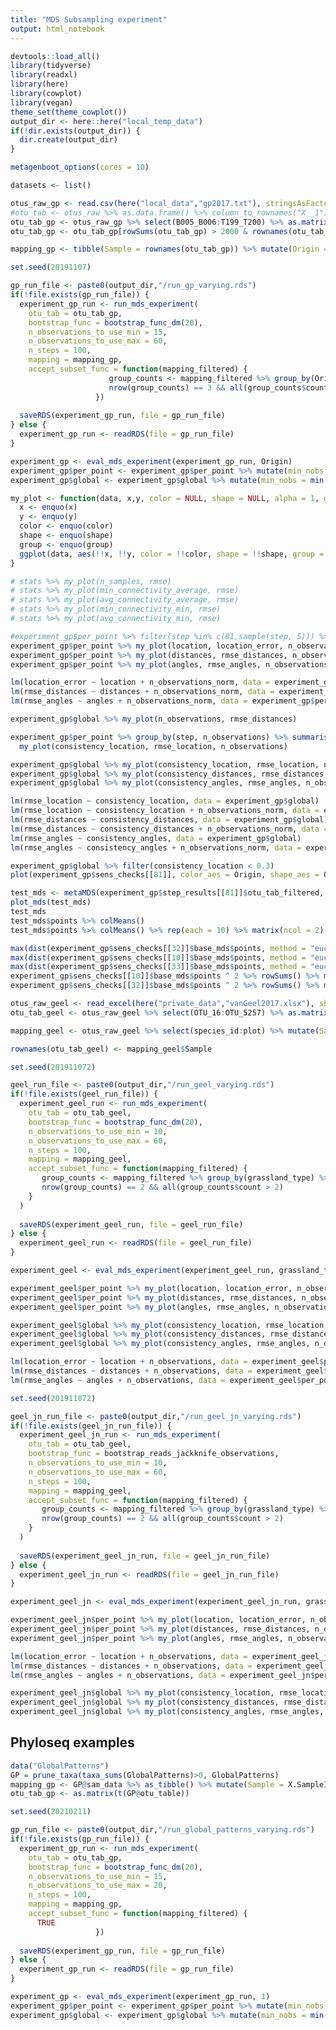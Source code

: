 ---
title: "MDS Subsampling experiment"
output: html_notebook
---


```{r setup}
devtools::load_all()
library(tidyverse)
library(readxl)
library(here)
library(cowplot)
library(vegan)
theme_set(theme_cowplot())
output_dir <- here::here("local_temp_data")
if(!dir.exists(output_dir)) {
  dir.create(output_dir)
}

metagenboot_options(cores = 10)
```


```{r load data}
datasets <- list()

otus_raw_gp <- read.csv(here("local_data","gp2017.txt"), stringsAsFactors = FALSE, sep = "\t")
#otu_tab <- otus_raw %>% as.data.frame() %>% column_to_rownames("X__1") %>% as.matrix()
otu_tab_gp <- otus_raw_gp %>% select(B005_B006:T199_T200) %>% as.matrix() %>% t()
otu_tab_gp <- otu_tab_gp[rowSums(otu_tab_gp) > 2000 & rownames(otu_tab_gp) != "B005_B006",]

mapping_gp <- tibble(Sample = rownames(otu_tab_gp)) %>% mutate(Origin = if_else(grepl("^B", Sample), "Panama", if_else(grepl("^L", Sample), "Costa Rica", "Ecuador")))

```


```{r}
set.seed(20191107)

gp_run_file <- paste0(output_dir,"/run_gp_varying.rds")
if(!file.exists(gp_run_file)) {
  experiment_gp_run <- run_mds_experiment(
    otu_tab = otu_tab_gp,
    bootstrap_func = bootstrap_func_dm(20),
    n_observations_to_use_min = 15,
    n_observations_to_use_max = 60,
    n_steps = 100,
    mapping = mapping_gp,
    accept_subset_func = function(mapping_filtered) {
                      group_counts <- mapping_filtered %>% group_by(Origin) %>% summarise(count = n(), .groups = "drop")
                      nrow(group_counts) == 3 && all(group_counts$count > 2)
                   })
  
  saveRDS(experiment_gp_run, file = gp_run_file)
} else {
  experiment_gp_run <- readRDS(file = gp_run_file)
}
```

```{r}
experiment_gp <- eval_mds_experiment(experiment_gp_run, Origin)
experiment_gp$per_point <- experiment_gp$per_point %>% mutate(min_nobs = min(n_observations), n_observations_norm = (n_observations - min_nobs) / (max(n_observations) - min_nobs))
experiment_gp$global <- experiment_gp$global %>% mutate(min_nobs = min(n_observations), n_observations_norm = (n_observations - min_nobs) / (max(n_observations) - min_nobs))

```


```{r}
my_plot <- function(data, x,y, color = NULL, shape = NULL, alpha = 1, group = 1) {
  x <- enquo(x)
  y <- enquo(y)
  color <- enquo(color)
  shape <- enquo(shape)
  group <- enquo(group)
  ggplot(data, aes(!!x, !!y, color = !!color, shape = !!shape, group = !! group)) + geom_jitter(width = 0, height = 0, alpha = alpha) + geom_smooth(method = "lm") + scale_color_distiller(palette = "Spectral")
}

# stats %>% my_plot(n_samples, rmse)
# stats %>% my_plot(min_connectivity_average, rmse)
# stats %>% my_plot(avg_connectivity_average, rmse)
# stats %>% my_plot(min_connectivity_min, rmse)
# stats %>% my_plot(avg_connectivity_min, rmse)


```

```{r}
#experiment_gp$per_point %>% filter(step %in% c(81,sample(step, 5))) %>% my_plot(location, location_error, step, shape = factor(step))
experiment_gp$per_point %>% my_plot(location, location_error, n_observations)
experiment_gp$per_point %>% my_plot(distances, rmse_distances, n_observations)
experiment_gp$per_point %>% my_plot(angles, rmse_angles, n_observations)
```

```{r}
lm(location_error ~ location + n_observations_norm, data = experiment_gp$per_point)
lm(rmse_distances ~ distances + n_observations_norm, data = experiment_gp$per_point)
lm(rmse_angles ~ angles + n_observations_norm, data = experiment_gp$per_point)
```


```{r}
experiment_gp$global %>% my_plot(n_observations, rmse_distances)

```

```{r}
experiment_gp$per_point %>% group_by(step, n_observations) %>% summarise(consistency_location = 1 - sqrt(sum((1 - location)^2) / (unique(n_observations) - 1)), .groups = "drop") %>%   inner_join(experiment_gp$global %>% select(-consistency_location, -n_observations), by = c("step" = "step")) %>%
  my_plot(consistency_location, rmse_location, n_observations)
```


```{r}
experiment_gp$global %>% my_plot(consistency_location, rmse_location, n_observations)
experiment_gp$global %>% my_plot(consistency_distances, rmse_distances, n_observations) 
experiment_gp$global %>% my_plot(consistency_angles, rmse_angles, n_observations) 
```

```{r}
lm(rmse_location ~ consistency_location, data = experiment_gp$global)
lm(rmse_location ~ consistency_location + n_observations_norm, data = experiment_gp$global)
lm(rmse_distances ~ consistency_distances, data = experiment_gp$global)
lm(rmse_distances ~ consistency_distances + n_observations_norm, data = experiment_gp$global)
lm(rmse_angles ~ consistency_angles, data = experiment_gp$global)
lm(rmse_angles ~ consistency_angles + n_observations_norm, data = experiment_gp$global)

```


```{r}
experiment_gp$global %>% filter(consistency_location < 0.3)
plot(experiment_gp$sens_checks[[81]], color_aes = Origin, shape_aes = Origin)

```

```{r}
test_mds <- metaMDS(experiment_gp$step_results[[81]]$otu_tab_filtered, scaling = TRUE)
plot_mds(test_mds)
test_mds
test_mds$points %>% colMeans()
test_mds$points %>% colMeans() %>% rep(each = 10) %>% matrix(ncol = 2)
```


```{r}
max(dist(experiment_gp$sens_checks[[32]]$base_mds$points, method = "euclidean"))
max(dist(experiment_gp$sens_checks[[10]]$base_mds$points, method = "euclidean"))
max(dist(experiment_gp$sens_checks[[33]]$base_mds$points, method = "euclidean"))
experiment_gp$sens_checks[[10]]$base_mds$points ^ 2 %>% rowSums() %>% mean() %>% sqrt()
experiment_gp$sens_checks[[32]]$base_mds$points ^ 2 %>% rowSums() %>% mean() %>% sqrt()

```


```{r}
otus_raw_geel <- read_excel(here("private_data","vanGeel2017.xlsx"), sheet = "Sample OTU matrix")
otu_tab_geel <- otus_raw_geel %>% select(OTU_16:OTU_5257) %>% as.matrix()

mapping_geel <- otus_raw_geel %>% select(species_id:plot) %>% mutate(Sample = paste0("S_",1:n()), type = if_else(species_id == "soil", "Soil", "Root"))

rownames(otu_tab_geel) <- mapping_geel$Sample

```


```{r}
set.seed(201911072)

geel_run_file <- paste0(output_dir,"/run_geel_varying.rds")
if(!file.exists(geel_run_file)) {
  experiment_geel_run <- run_mds_experiment(
    otu_tab = otu_tab_geel,
    bootstrap_func = bootstrap_func_dm(20),
    n_observations_to_use_min = 10,
    n_observations_to_use_max = 60,
    n_steps = 100,
    mapping = mapping_geel,
    accept_subset_func = function(mapping_filtered) {
       group_counts <- mapping_filtered %>% group_by(grassland_type) %>% summarise(count = n())
       nrow(group_counts) == 2 && all(group_counts$count > 2)
    }
  )
  
  saveRDS(experiment_geel_run, file = geel_run_file)
} else {
  experiment_geel_run <- readRDS(file = geel_run_file)
}

```

```{r}
experiment_geel <- eval_mds_experiment(experiment_geel_run, grassland_type)
```


```{r}
experiment_geel$per_point %>% my_plot(location, location_error, n_observations)
experiment_geel$per_point %>% my_plot(distances, rmse_distances, n_observations)
experiment_geel$per_point %>% my_plot(angles, rmse_angles, n_observations)
```


```{r}
experiment_geel$global %>% my_plot(consistency_location, rmse_location, n_observations)
experiment_geel$global %>% my_plot(consistency_distances, rmse_distances, n_observations) 
experiment_geel$global %>% my_plot(consistency_angles, rmse_angles, n_observations) 

```

```{r}
lm(location_error ~ location + n_observations, data = experiment_geel$per_point)
lm(rmse_distances ~ distances + n_observations, data = experiment_geel$per_point)
lm(rmse_angles ~ angles + n_observations, data = experiment_geel$per_point)

```


```{r}
set.seed(201911072)

geel_jn_run_file <- paste0(output_dir,"/run_geel_jn_varying.rds")
if(!file.exists(geel_jn_run_file)) {
  experiment_geel_jn_run <- run_mds_experiment(
    otu_tab = otu_tab_geel,
    bootstrap_func = bootstrap_reads_jackknife_observations,
    n_observations_to_use_min = 10,
    n_observations_to_use_max = 60,
    n_steps = 100,
    mapping = mapping_geel,
    accept_subset_func = function(mapping_filtered) {
       group_counts <- mapping_filtered %>% group_by(grassland_type) %>% summarise(count = n())
       nrow(group_counts) == 2 && all(group_counts$count > 2)
    }
  )
  
  saveRDS(experiment_geel_jn_run, file = geel_jn_run_file)
} else {
  experiment_geel_jn_run <- readRDS(file = geel_jn_run_file)
}
```

```{r}
experiment_geel_jn <- eval_mds_experiment(experiment_geel_jn_run, grassland_type)
```

```{r}
experiment_geel_jn$per_point %>% my_plot(location, location_error, n_observations)
experiment_geel_jn$per_point %>% my_plot(distances, rmse_distances, n_observations)
experiment_geel_jn$per_point %>% my_plot(angles, rmse_angles, n_observations)

```

```{r}
lm(location_error ~ location + n_observations, data = experiment_geel_jn$per_point)
lm(rmse_distances ~ distances + n_observations, data = experiment_geel_jn$per_point)
lm(rmse_angles ~ angles + n_observations, data = experiment_geel_jn$per_point)


```


```{r}
experiment_geel_jn$global %>% my_plot(consistency_location, rmse_location, n_observations)
experiment_geel_jn$global %>% my_plot(consistency_distances, rmse_distances, n_observations) 
experiment_geel_jn$global %>% my_plot(consistency_angles, rmse_angles, n_observations) 

```


## Phyloseq examples

```{r}
data("GlobalPatterns")
GP = prune_taxa(taxa_sums(GlobalPatterns)>0, GlobalPatterns)
mapping_gp <- GP@sam_data %>% as_tibble() %>% mutate(Sample = X.SampleID)
otu_tab_gp <- as.matrix(t(GP@otu_table))
```


```{r}
set.seed(20210211)

gp_run_file <- paste0(output_dir,"/run_global_patterns_varying.rds")
if(!file.exists(gp_run_file)) {
  experiment_gp_run <- run_mds_experiment(
    otu_tab = otu_tab_gp,
    bootstrap_func = bootstrap_func_dm(20),
    n_observations_to_use_min = 15,
    n_observations_to_use_max = 20,
    n_steps = 100,
    mapping = mapping_gp,
    accept_subset_func = function(mapping_filtered) {
      TRUE
                   })
  
  saveRDS(experiment_gp_run, file = gp_run_file)
} else {
  experiment_gp_run <- readRDS(file = gp_run_file)
}
```

```{r}
experiment_gp <- eval_mds_experiment(experiment_gp_run, 1)
experiment_gp$per_point <- experiment_gp$per_point %>% mutate(min_nobs = min(n_observations), n_observations_norm = (n_observations - min_nobs) / (max(n_observations) - min_nobs))
experiment_gp$global <- experiment_gp$global %>% mutate(min_nobs = min(n_observations), n_observations_norm = (n_observations - min_nobs) / (max(n_observations) - min_nobs))

```
